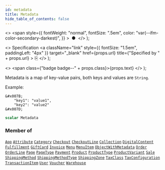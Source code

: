 ```yaml
---
id: metadata
title: Metadata
hide_table_of_contents: false
---
```


  <>
    <span
      style={{
        fontWeight: "normal",
        fontSize: ".5em",
        color: "var(--ifm-color-secondary-darkest)",
      }}
    >
      &nbsp;●&nbsp;
    </span>
  </>
);

  <>
    Specification
    <a
      className="link"
      style={{ fontSize: "1.5em", paddingLeft: "4px" }}
      target="\_blank"
      href={props.url}
      title={"Specified by " + props.url}
    >
      ⎘
    </a>
  </>
);

  <>
    <span class={"badge badge--" + props.class}>{props.text}</span>
  </>
);

Metadata is a map of key-value pairs, both keys and values are `String`.

Example:

```
&#x007B;
    "key1": "value1",
    "key2": "value2"
&#x007D;
```

```graphql
scalar Metadata
```

### Member of

[`App`](../../api-reference/objects/app) <Badge class="secondary" text="object"/><Bullet />[`Attribute`](../../api-reference/objects/attribute) <Badge class="secondary" text="object"/><Bullet />[`Category`](../../api-reference/objects/category) <Badge class="secondary" text="object"/><Bullet />[`Checkout`](../../api-reference/objects/checkout) <Badge class="secondary" text="object"/><Bullet />[`CheckoutLine`](../../api-reference/objects/checkout-line) <Badge class="secondary" text="object"/><Bullet />[`Collection`](../../api-reference/objects/collection) <Badge class="secondary" text="object"/><Bullet />[`DigitalContent`](../../api-reference/objects/digital-content) <Badge class="secondary" text="object"/><Bullet />[`Fulfillment`](../../api-reference/objects/fulfillment) <Badge class="secondary" text="object"/><Bullet />[`GiftCard`](../../api-reference/objects/gift-card) <Badge class="secondary" text="object"/><Bullet />[`Invoice`](../../api-reference/objects/invoice) <Badge class="secondary" text="object"/><Bullet />[`Menu`](../../api-reference/objects/menu) <Badge class="secondary" text="object"/><Bullet />[`MenuItem`](../../api-reference/objects/menu-item) <Badge class="secondary" text="object"/><Bullet />[`ObjectWithMetadata`](../../api-reference/interfaces/object-with-metadata) <Badge class="secondary" text="interface"/><Bullet />[`Order`](../../api-reference/objects/order) <Badge class="secondary" text="object"/><Bullet />[`OrderLine`](../../api-reference/objects/order-line) <Badge class="secondary" text="object"/><Bullet />[`Page`](../../api-reference/objects/page) <Badge class="secondary" text="object"/><Bullet />[`PageType`](../../api-reference/objects/page-type) <Badge class="secondary" text="object"/><Bullet />[`Payment`](../../api-reference/objects/payment) <Badge class="secondary" text="object"/><Bullet />[`Product`](../../api-reference/objects/product) <Badge class="secondary" text="object"/><Bullet />[`ProductType`](../../api-reference/objects/product-type) <Badge class="secondary" text="object"/><Bullet />[`ProductVariant`](../../api-reference/objects/product-variant) <Badge class="secondary" text="object"/><Bullet />[`Sale`](../../api-reference/objects/sale) <Badge class="secondary" text="object"/><Bullet />[`ShippingMethod`](../../api-reference/objects/shipping-method) <Badge class="secondary" text="object"/><Bullet />[`ShippingMethodType`](../../api-reference/objects/shipping-method-type) <Badge class="secondary" text="object"/><Bullet />[`ShippingZone`](../../api-reference/objects/shipping-zone) <Badge class="secondary" text="object"/><Bullet />[`TaxClass`](../../api-reference/objects/tax-class) <Badge class="secondary" text="object"/><Bullet />[`TaxConfiguration`](../../api-reference/objects/tax-configuration) <Badge class="secondary" text="object"/><Bullet />[`TransactionItem`](../../api-reference/objects/transaction-item) <Badge class="secondary" text="object"/><Bullet />[`User`](../../api-reference/objects/user) <Badge class="secondary" text="object"/><Bullet />[`Voucher`](../../api-reference/objects/voucher) <Badge class="secondary" text="object"/><Bullet />[`Warehouse`](../../api-reference/objects/warehouse) <Badge class="secondary" text="object"/>
